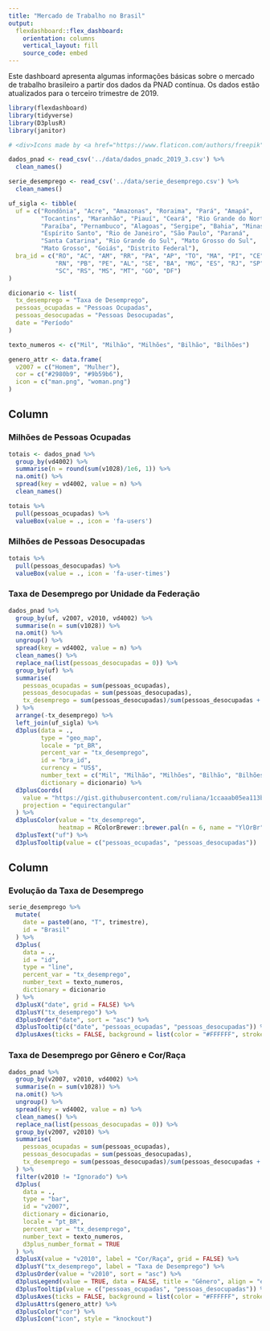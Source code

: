 ```yaml
---
title: "Mercado de Trabalho no Brasil"
output: 
  flexdashboard::flex_dashboard:
    orientation: columns
    vertical_layout: fill
    source_code: embed
---
```


Este dashboard apresenta algumas informações básicas sobre o mercado de trabalho brasileiro a partir dos dados da PNAD contínua. Os dados estão atualizados para o terceiro trimestre de 2019. 


```r
library(flexdashboard)
library(tidyverse)
library(D3plusR)
library(janitor)

# <div>Icons made by <a href="https://www.flaticon.com/authors/freepik" title="Freepik">Freepik</a> from <a href="https://www.flaticon.com/" title="Flaticon">www.flaticon.com</a></div>

dados_pnad <- read_csv('../data/dados_pnadc_2019_3.csv') %>% 
  clean_names()

serie_desemprego <- read_csv('../data/serie_desemprego.csv') %>% 
  clean_names()

uf_sigla <- tibble(
  uf = c("Rondônia", "Acre", "Amazonas", "Roraima", "Pará", "Amapá", 
         "Tocantins", "Maranhão", "Piauí", "Ceará", "Rio Grande do Norte", 
         "Paraíba", "Pernambuco", "Alagoas", "Sergipe", "Bahia", "Minas Gerais", 
         "Espírito Santo", "Rio de Janeiro", "São Paulo", "Paraná", 
         "Santa Catarina", "Rio Grande do Sul", "Mato Grosso do Sul", 
         "Mato Grosso", "Goiás", "Distrito Federal"),
  bra_id = c("RO", "AC", "AM", "RR", "PA", "AP", "TO", "MA", "PI", "CE", 
             "RN", "PB", "PE", "AL", "SE", "BA", "MG", "ES", "RJ", "SP", "PR", 
             "SC", "RS", "MS", "MT", "GO", "DF")
)

dicionario <- list(
  tx_desemprego = "Taxa de Desemprego",
  pessoas_ocupadas = "Pessoas Ocupadas",
  pessoas_desocupadas = "Pessoas Desocupadas",
  date = "Período"
)

texto_numeros <- c("Mil", "Milhão", "Milhões", "Bilhão", "Bilhões")

genero_attr <- data.frame(
  v2007 = c("Homem", "Mulher"),
  cor = c("#2980b9", "#9b59b6"),
  icon = c("man.png", "woman.png")
)
```


Column {data-width=400}
-----------------------------------------------------------------------

### Milhões de Pessoas Ocupadas

```r
totais <- dados_pnad %>% 
  group_by(vd4002) %>%
  summarise(n = round(sum(v1028)/1e6, 1)) %>% 
  na.omit() %>% 
  spread(key = vd4002, value = n) %>% 
  clean_names()

totais %>% 
  pull(pessoas_ocupadas) %>% 
  valueBox(value = ., icon = 'fa-users')
```

### Milhões de Pessoas Desocupadas

```r
totais %>% 
  pull(pessoas_desocupadas) %>% 
  valueBox(value = ., icon = 'fa-user-times')
```


### Taxa de Desemprego por Unidade da Federação

```r
dados_pnad %>% 
  group_by(uf, v2007, v2010, vd4002) %>%
  summarise(n = sum(v1028)) %>%
  na.omit() %>% 
  ungroup() %>% 
  spread(key = vd4002, value = n) %>% 
  clean_names() %>% 
  replace_na(list(pessoas_desocupadas = 0)) %>% 
  group_by(uf) %>% 
  summarise(
    pessoas_ocupadas = sum(pessoas_ocupadas),
    pessoas_desocupadas = sum(pessoas_desocupadas),
    tx_desemprego = sum(pessoas_desocupadas)/sum(pessoas_desocupadas + pessoas_ocupadas) * 100
  ) %>% 
  arrange(-tx_desemprego) %>% 
  left_join(uf_sigla) %>% 
  d3plus(data = .,
         type = "geo_map",
         locale = "pt_BR",
         percent_var = "tx_desemprego",
         id = "bra_id",
         currency = "US$",
         number_text = c("Mil", "Milhão", "Milhões", "Bilhão", "Bilhões"),
         dictionary = dicionario) %>% 
  d3plusCoords(
    value = "https://gist.githubusercontent.com/ruliana/1ccaaab05ea113b0dff3b22be3b4d637/raw/196c0332d38cb935cfca227d28f7cecfa70b412e/br-states.json",
    projection = "equirectangular"
  ) %>% 
  d3plusColor(value = "tx_desemprego",
              heatmap = RColorBrewer::brewer.pal(n = 6, name = "YlOrBr")) %>% 
  d3plusText("uf") %>% 
  d3plusTooltip(value = c("pessoas_ocupadas", "pessoas_desocupadas"))
```

Column
-----------------------------------------------------------------------

### Evolução da Taxa de Desemprego

```r
serie_desemprego %>% 
  mutate(
    date = paste0(ano, "T", trimestre),
    id = "Brasil"
  ) %>% 
  d3plus(
    data = .,
    id = "id",
    type = "line",
    percent_var = "tx_desemprego",
    number_text = texto_numeros,
    dictionary = dicionario
  ) %>% 
  d3plusX("date", grid = FALSE) %>% 
  d3plusY("tx_desemprego") %>% 
  d3plusOrder("date", sort = "asc") %>% 
  d3plusTooltip(c("date", "pessoas_ocupadas", "pessoas_desocupadas")) %>% 
  d3plusAxes(ticks = FALSE, background = list(color = "#FFFFFF", stroke = 0))
```

### Taxa de Desemprego por Gênero e Cor/Raça

```r
dados_pnad %>% 
  group_by(v2007, v2010, vd4002) %>%
  summarise(n = sum(v1028)) %>%
  na.omit() %>% 
  ungroup() %>% 
  spread(key = vd4002, value = n) %>% 
  clean_names() %>%
  replace_na(list(pessoas_desocupadas = 0)) %>% 
  group_by(v2007, v2010) %>% 
  summarise(
    pessoas_ocupadas = sum(pessoas_ocupadas),
    pessoas_desocupadas = sum(pessoas_desocupadas),
    tx_desemprego = sum(pessoas_desocupadas)/sum(pessoas_desocupadas + pessoas_ocupadas) * 100
  ) %>% 
  filter(v2010 != "Ignorado") %>% 
  d3plus(
    data = .,
    type = "bar",
    id = "v2007",
    dictionary = dicionario,
    locale = "pt_BR",
    percent_var = "tx_desemprego",
    number_text = texto_numeros,
    d3plus_number_format = TRUE
  ) %>% 
  d3plusX(value = "v2010", label = "Cor/Raça", grid = FALSE) %>% 
  d3plusY("tx_desemprego", label = "Taxa de Desemprego") %>% 
  d3plusOrder(value = "v2010", sort = "asc") %>% 
  d3plusLegend(value = TRUE, data = FALSE, title = "Gênero", align = "end") %>% 
  d3plusTooltip(value = c("pessoas_ocupadas", "pessoas_desocupadas")) %>% 
  d3plusAxes(ticks = FALSE, background = list(color = "#FFFFFF", stroke = 0)) %>% 
  d3plusAttrs(genero_attr) %>% 
  d3plusColor("cor") %>% 
  d3plusIcon("icon", style = "knockout")
```

